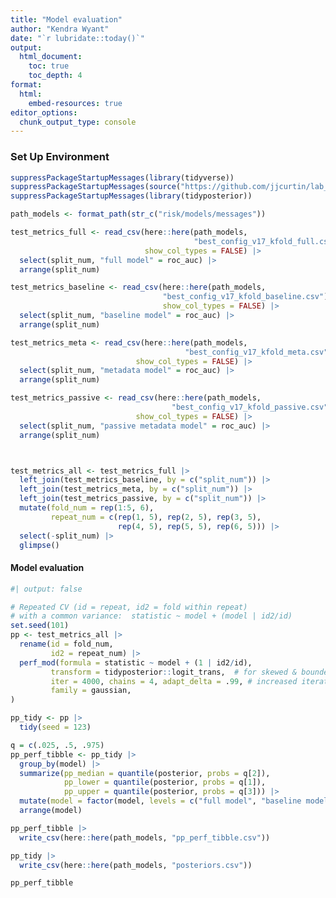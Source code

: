 ```yaml
---
title: "Model evaluation"
author: "Kendra Wyant"
date: "`r lubridate::today()`"
output: 
  html_document:
    toc: true 
    toc_depth: 4
format:
  html:
    embed-resources: true
editor_options: 
  chunk_output_type: console
---
```


### Set Up Environment

```r
suppressPackageStartupMessages(library(tidyverse))
suppressPackageStartupMessages(source("https://github.com/jjcurtin/lab_support/blob/main/format_path.R?raw=true"))
suppressPackageStartupMessages(library(tidyposterior))

path_models <- format_path(str_c("risk/models/messages"))

```


```r
test_metrics_full <- read_csv(here::here(path_models, 
                                         "best_config_v17_kfold_full.csv"), 
                              show_col_types = FALSE) |> 
  select(split_num, "full model" = roc_auc) |> 
  arrange(split_num)

test_metrics_baseline <- read_csv(here::here(path_models, 
                                  "best_config_v17_kfold_baseline.csv"),
                                  show_col_types = FALSE) |> 
  select(split_num, "baseline model" = roc_auc) |> 
  arrange(split_num)

test_metrics_meta <- read_csv(here::here(path_models, 
                                       "best_config_v17_kfold_meta.csv"),
                            show_col_types = FALSE) |> 
  select(split_num, "metadata model" = roc_auc) |> 
  arrange(split_num)

test_metrics_passive <- read_csv(here::here(path_models,
                                    "best_config_v17_kfold_passive.csv"),
                            show_col_types = FALSE) |>
  select(split_num, "passive metadata model" = roc_auc) |>
  arrange(split_num)



test_metrics_all <- test_metrics_full |> 
  left_join(test_metrics_baseline, by = c("split_num")) |> 
  left_join(test_metrics_meta, by = c("split_num")) |>
  left_join(test_metrics_passive, by = c("split_num")) |>
  mutate(fold_num = rep(1:5, 6),
         repeat_num = c(rep(1, 5), rep(2, 5), rep(3, 5), 
                        rep(4, 5), rep(5, 5), rep(6, 5))) |> 
  select(-split_num) |> 
  glimpse()
```


#### Model evaluation
```r
#| output: false

# Repeated CV (id = repeat, id2 = fold within repeat)
# with a common variance:  statistic ~ model + (model | id2/id)
set.seed(101)
pp <- test_metrics_all |> 
  rename(id = fold_num,
         id2 = repeat_num) |> 
  perf_mod(formula = statistic ~ model + (1 | id2/id),
         transform = tidyposterior::logit_trans,  # for skewed & bounded AUC
         iter = 4000, chains = 4, adapt_delta = .99, # increased iteration from 2000 to fix divergence issues
         family = gaussian, 
)  

```

```r
pp_tidy <- pp |> 
  tidy(seed = 123) 

q = c(.025, .5, .975)
pp_perf_tibble <- pp_tidy |> 
  group_by(model) |> 
  summarize(pp_median = quantile(posterior, probs = q[2]),
            pp_lower = quantile(posterior, probs = q[1]), 
            pp_upper = quantile(posterior, probs = q[3])) |> 
  mutate(model = factor(model, levels = c("full model", "baseline model", "metadata model", "passive metadata model"))) |> 
  arrange(model)

pp_perf_tibble |> 
  write_csv(here::here(path_models, "pp_perf_tibble.csv"))

pp_tidy |> 
  write_csv(here::here(path_models, "posteriors.csv"))

pp_perf_tibble
```



<!-- ### Model Comparisons -->

<!-- #### Baseline Contrasts -->

<!-- ```{r} -->


<!-- ci_baseline <- pp |> -->
<!--   contrast_models(list("lag24", "lag72", "lag168", "lag336"),  -->
<!--                   list("lag0", "lag0", "lag0", "lag0")) |>  -->
<!--   summary(size = 0) |>  -->
<!--   mutate(contrast = factor(contrast,  -->
<!--                            levels = c("lag24 vs lag0", "lag72 vs lag0", "lag168 vs lag0",  -->
<!--                                       "lag336 vs lag0"), -->
<!--                            labels = c("24 vs. 0", "72 vs. 0",  -->
<!--                                       "168 vs. 0", "336 vs. 0")), -->
<!--          probability = 1 - probability) -->

<!-- ci_median_baseline <- pp |>  -->
<!--   contrast_models(list("lag24", "lag72", "lag168", "lag336"),  -->
<!--                   list("lag0", "lag0", "lag0", "lag0")) |>   -->
<!--   group_by(contrast) |>  -->
<!--   summarize(median = quantile(difference, .5)) |>  -->
<!--   mutate(contrast = factor(contrast,  -->
<!--                            levels = c("lag24 vs. lag0", "lag72 vs. lag0", "lag168 vs. lag0",  -->
<!--                                       "lag336 vs. lag0"), -->
<!--                            labels = c("24 vs. 0", "72 vs. 0",  -->
<!--                                       "168 vs. 0", "336 vs. 0"))) -->


<!-- ci_baseline <- ci_baseline |>  -->
<!--   left_join(ci_median_baseline, by = c("contrast"))  -->

<!-- ci_baseline |>  -->
<!--   write_csv(here::here(path_models, "contrast_baseline.csv")) -->

<!-- ci_baseline -->

<!-- ``` -->


<!-- #### Adjacent Contrasts -->

<!-- ```{r} -->
<!-- ci_lag <- pp |> -->
<!--   contrast_models(list("lag72", "lag168", "lag336"),  -->
<!--                   list("lag24", "lag72", "lag168")) |>  -->
<!--   summary(size = 0) |>  -->
<!--   mutate(contrast = factor(contrast,  -->
<!--                            levels = c("lag72 vs lag24", "lag168 vs lag72",  -->
<!--                                       "lag336 vs lag168"), -->
<!--                            labels = c("72 vs. 24", "168 vs. 72", "336 vs. 168")), -->
<!--          probability = 1 - probability) -->

<!-- ci_median_lag <- pp |>  -->
<!--   contrast_models(list("lag72", "lag168", "lag336"),  -->
<!--                   list("lag24", "lag72", "lag168")) |>  -->
<!--   group_by(contrast) |>  -->
<!--   summarize(median = quantile(difference, .5)) |>  -->
<!--   mutate(contrast = factor(contrast,  -->
<!--                            levels = c("lag72 vs. lag24", "lag168 vs. lag72",  -->
<!--                                       "lag336 vs. lag168"), -->
<!--                            labels = c("72 vs. 24", "168 vs. 72", "336 vs. 168"))) -->

<!-- ci_lag <- ci_lag |>  -->
<!--   left_join(ci_median_lag, by = c("contrast")) |>  -->
<!--   arrange(contrast) -->

<!-- ci_lag |>  -->
<!--   write_csv(here::here(path_models, "contrast_adjacent.csv")) -->

<!-- ci_lag -->
<!-- ``` -->



